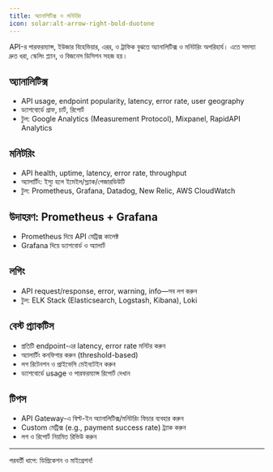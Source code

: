 ```yaml
---
title: অ্যানালিটিক্স ও মনিটরিং
icon: solar:alt-arrow-right-bold-duotone
---
```


API-র পারফরম্যান্স, ইউজার বিহেভিয়ার, এরর, ও ট্রাফিক বুঝতে অ্যানালিটিক্স ও মনিটরিং অপরিহার্য। এতে সমস্যা দ্রুত ধরা, স্কেলিং প্ল্যান, ও বিজনেস ডিসিশন সহজ হয়।

## অ্যানালিটিক্স
- API usage, endpoint popularity, latency, error rate, user geography
- ড্যাশবোর্ডে গ্রাফ, চার্ট, রিপোর্ট
- টুল: Google Analytics (Measurement Protocol), Mixpanel, RapidAPI Analytics

## মনিটরিং
- API health, uptime, latency, error rate, throughput
- অ্যালার্টিং: ইস্যু হলে ইমেইল/স্ল্যাক/পেজারডিউটি
- টুল: Prometheus, Grafana, Datadog, New Relic, AWS CloudWatch

## উদাহরণ: Prometheus + Grafana
- Prometheus দিয়ে API মেট্রিক্স কালেক্ট
- Grafana দিয়ে ড্যাশবোর্ড ও অ্যালার্ট

## লগিং
- API request/response, error, warning, info—সব লগ করুন
- টুল: ELK Stack (Elasticsearch, Logstash, Kibana), Loki

## বেস্ট প্র্যাকটিস
- প্রতিটি endpoint-এর latency, error rate মনিটর করুন
- অ্যালার্টিং কনফিগার করুন (threshold-based)
- লগ রিটেনশন ও প্রাইভেসি মেইনটেইন করুন
- ড্যাশবোর্ডে usage ও পারফরম্যান্স রিপোর্ট দেখান

## টিপস
- API Gateway-এ বিল্ট-ইন অ্যানালিটিক্স/মনিটরিং ফিচার ব্যবহার করুন
- Custom মেট্রিক্স (e.g., payment success rate) ট্র্যাক করুন
- লগ ও রিপোর্ট নিয়মিত রিভিউ করুন

---

পরবর্তী ধাপে: ডিপ্রিকেশন ও মাইগ্রেশন!
